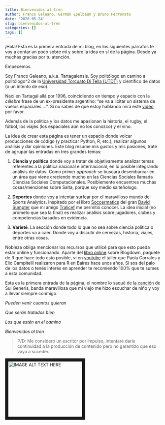 ```yaml
---
title: Bienvenidos al tren
author: Franco Galeano, Germán Epelbaum y Bruno Ferronato
date: '2020-05-24'
slug: bienvenidos-al-tren
categories: []
tags: []
---
```



¡Hola! Esta es la primera entrada de mi blog, en los siguientes párrafos te voy a contar un poco sobre mí y sobre la idea en sí de la página. Desde ya muchas gracias por tu atención.

Empecemos.

Soy Franco Galeano, a.k.a. Tartagalensis. Soy politólogo en camino a politólogo^2 de la [Universidad Torcuato Di Tella (UTDT)](https://www.utdt.edu/) y científico de datos (o un intento de eso). 

Nací en Tartagal allá por 1996, coincidiendo en tiempo y espacio con la *célebre* frase de un ex-presidente argentino: "se va a licitar un sistema de vuelos espaciales ...". Si no sabés de que estoy hablando mirá este [video](https://www.youtube.com/watch?v=drVcNBfxV38) por favor. 

Además de la política y los datos me apasionan la historia, el rugby, el fútbol, los viajes (los espaciales aún no los conozco) y el vino.

La idea de crear esta página es tener un espacio donde volcar producciones de código (y practicar Python, R, etc.), realizar algunos análisis y dar opiniones. Este blog resume mis gustos y mis pasiones, traté de agrupar las entradas en tres grandes temas: 

1. **Ciencia y política** donde voy a tratar de objetivamente analizar temas referentes a la política nacional e internacional, en lo posible integrando análisis de datos. Como primer *approach* se buscará desembarcar en un área que viene creciendo mucho en las Ciencias Sociales llamada Ciencias Sociales Computacionales. Posiblemente encuentres muchas cosas/menciones sobre Salta, porque soy medio salteñologo.

2. **Deportes** donde voy a intentar surfear por el maravilloso mundo del Sports Analytics. Inspirado por el libro [Soccermatics](https://www.amazon.com/Soccermatics-Mathematical-Adventures-Pro-Bloomsbury/dp/1472924142) del gran [David Sumpter](https://twitter.com/Soccermatics) que mi amigo [Tralicef](https://twitter.com/Tralicef) me permitió conocer. La idea inicial (no prometo que sea la final) es realizar análisis sobre jugadores, clubes y competencias basados en evidencia.

3. **Varieté**. La sección donde todo lo que no sea sobre ciencia política o deportes va a caer. Donde voy a discutir de cervezas, historia, viajes, entre otras cosas. 

Nobleza obliga mencionar los recursos que utilicé para que esto pueda estar online y funcionando. Aparte del [libro online](https://bookdown.org/yihui/blogdown/) sobre Blogdown, paquete de R que hace todo esto posible, ví en [youtube](https://www.youtube.com/watch?v=MvaG8sC8Me0) el taller que Paola Corrales y Elio Campitelli realizaron para R en Baires hace unos años. Si sos del palo de los datos o tenés interés en aprender te recomiendo 100% que te sumes a esta comunidad.

Esta es la primera entrada de la página, el nombre lo saqué de [la canción](https://www.youtube.com/watch?v=ZuH3S18tlfw) de Sui Generis, banda maravillosa que mi viejo me hizo escuchar de niño y voy a llevar siempre conmigo.

*Pueden venir cuantos quieran*

*Que serán tratados bien*

*Los que estén en el camino*

*Bienvenidos al tren*


> P/D: Me considero un escritor por impulso, intentaré darle continuidad a la producción de contenido pero no garantizo que eso vaya a suceder. 

<a href="http://www.youtube.com/watch?feature=player_embedded&v=ZuH3S18tlfw
" target="_blank"><img src="http://img.youtube.com/vi/ZuH3S18tlfw/0.jpg" 
alt="IMAGE ALT TEXT HERE" width="240" height="180" border="10" /></a>
